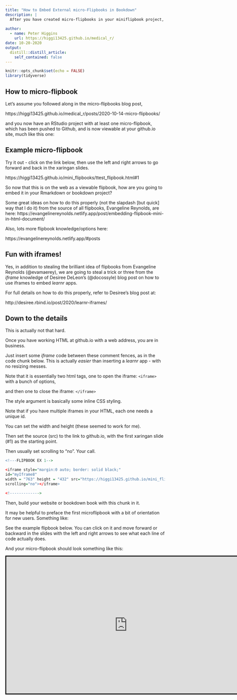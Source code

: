 ```yaml
---
title: "How to Embed External micro-Flipbooks in Bookdown"
description: |
  After you have created micro-flipbooks in your miniflipbook project, how do you embed them in Rmarkdown and bookdown projects?
  
author:
  - name: Peter Higgins
    url: https://higgi13425.github.io/medical_r/
date: 10-20-2020
output:
  distill::distill_article:
    self_contained: false
---
```


```r
knitr::opts_chunk$set(echo = FALSE)
library(tidyverse)
```

## How to micro-flipbook
Let's assume you followed along in the micro-flipbooks blog post, 

https://higgi13425.github.io/medical_r/posts/2020-10-14-micro-flipbooks/

and you now have an RStudio project with at least one micro-flipbook, which has been pushed to Github, and is now viewable at your github.io site, much like this one:

## Example micro-flipbook

Try it out - click on the link below, then use the left and right arrows to go forward and back in the xaringan slides.

https://higgi13425.github.io/mini_flipbooks/ttest_flipbook.html#1 

So now that this is on the web as a viewable flipbook, how are you going to embed it in your Rmarkdown or bookdown project?

Some great ideas on how to do this properly (not the slapdash [but quick] way that I do it) from the source of all flipbooks, Evangeline Reynolds, are here:
https://evangelinereynolds.netlify.app/post/embedding-flipbook-mini-in-html-document/

Also, lots more flipbook knowledge/options here:

https://evangelinereynolds.netlify.app/#posts


## Fun with iframes!

Yes, in addition to stealing the brilliant idea of flipbooks from Evangeline Reynolds (@evamaerey), we are going to steal a trick or three from the _iframe_ knowledge of Desiree DeLeon's (@docossyle) blog post on how to use iframes to embed _learnr_ apps.

For full details on how to do this properly, refer to Desiree's blog post at:

http://desiree.rbind.io/post/2020/learnr-iframes/

## Down to the details

This is actually not that hard.

Once you have working HTML at github.io with a web address, you are in business.

Just insert some _iframe_ code between these comment fences, as in the code chunk below.
This is actually *easier* than inserting a _learnr_ app - with no resizing messes.

Note that it is essentially two html tags, one to open the iframe: `<iframe>` with a bunch of options,

and then one to close the iframe: `</iframe>`

The style argument is basically some inline CSS styling.

Note that if you have multiple iframes in your HTML, each one needs a unique id.

You can set the width and height (these seemed to work for me).

Then set the source (src) to the link to github.io, with the first xaringan slide (#1) as the starting point.

Then usually set scrolling to "no". Your call. 

```r
<!---FLIPBOOK EX 1--> 

<iframe style="margin:0 auto; border: solid black;" 
id="myIframe8" 
width = "763" height = "432" src="https://higgi13425.github.io/mini_flipbooks/ttest_flipbook.html#1" 
scrolling="no"></iframe> 

<!-------------> 

```

Then, build your website or bookdown book with this chunk in it.

It may be helpful to preface the first microflipbook with a bit of orientation for new users. Something like:

See the example flipbook below. You can click on it and move forward or backward in the slides with the left and right arrows to see what each line of code actually does.

And your micro-flipbook should look something like this:

<!---FLIPBOOK EX 1--> 

<iframe style="margin:0 auto; border: solid black;" 
id="myIframe8" 
width = "763" height = "432" src="https://higgi13425.github.io/mini_flipbooks/ttest_flipbook.html#1" 
scrolling="no"></iframe> 

<!-------------> 